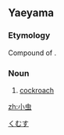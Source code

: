 ==Yaeyama==

===Etymology===
Compound of {{compound|小|tr1=ku|t1=small|虫|tr2=musu|t2=insect|lang=rys|sort=くむす}}.

===Noun===
{{head|rys|noun|hiragana|くむす|romaji|kumusu}}

# [[cockroach]]

[[Category:rys:Cockroaches|くむす]]

[[zh:小虫]]